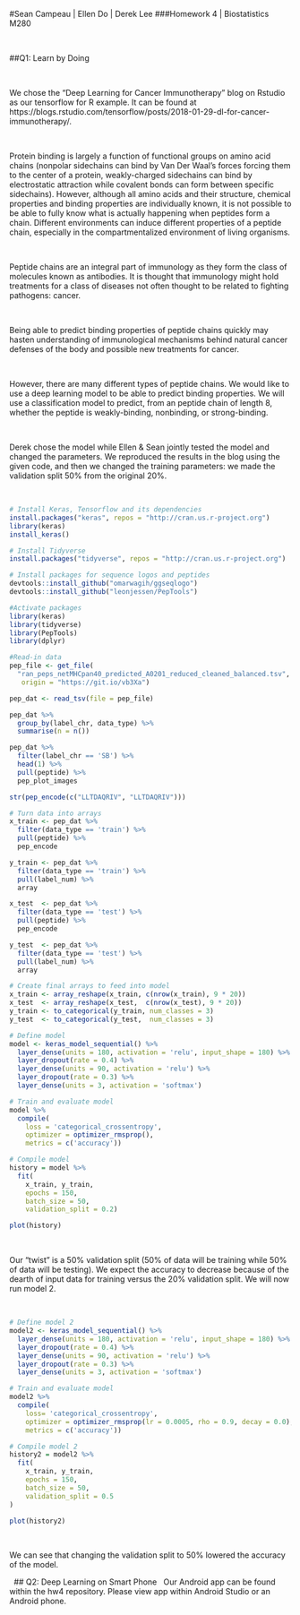 #Sean Campeau | Ellen Do | Derek Lee
###Homework 4 | Biostatistics M280

&nbsp;
&nbsp;
&nbsp;

##Q1: Learn by Doing

&nbsp;

We chose the "Deep Learning for Cancer Immunotherapy" blog on Rstudio as our tensorflow for R example. It can be found at https://blogs.rstudio.com/tensorflow/posts/2018-01-29-dl-for-cancer-immunotherapy/.

&nbsp;

Protein binding is largely a function of functional groups on amino acid chains (nonpolar sidechains can bind by Van Der Waal's forces forcing them to the center of a protein, weakly-charged sidechains can bind by electrostatic attraction while covalent bonds can form between specific sidechains). However, although all amino acids and their structure, chemical properties and binding properties are individually known, it is not possible to be able to fully know what is actually happening when peptides form a chain. Different environments can induce different properties of a peptide chain, especially in the compartmentalized environment of living organisms.

&nbsp;

Peptide chains are an integral part of immunology as they form the class of molecules known as antibodies. It is thought that immunology might hold treatments for a class of diseases not often thought to be related to fighting pathogens: cancer.

&nbsp;

Being able to predict binding properties of peptide chains quickly may hasten understanding of immunological mechanisms behind natural cancer defenses of the body and possible new treatments for cancer.

&nbsp;

However, there are many different types of peptide chains. We would like to use a deep learning model to be able to predict binding properties. We will use a classification model to predict, from an peptide chain of length 8, whether the peptide is weakly-binding, nonbinding, or strong-binding.

&nbsp;

Derek chose the model while Ellen & Sean jointly tested the model and changed the parameters. We reproduced the results in the blog using the given code, and then we changed the training parameters: we made the validation split 50% from the original 20%.

&nbsp;
```R
# Install Keras, Tensorflow and its dependencies
install.packages("keras", repos = "http://cran.us.r-project.org")
library(keras)
install_keras()

# Install Tidyverse
install.packages("tidyverse", repos = "http://cran.us.r-project.org")

# Install packages for sequence logos and peptides
devtools::install_github("omarwagih/ggseqlogo")
devtools::install_github("leonjessen/PepTools")

#Activate packages
library(keras)
library(tidyverse)
library(PepTools)
library(dplyr)

#Read-in data
pep_file <- get_file(
  "ran_peps_netMHCpan40_predicted_A0201_reduced_cleaned_balanced.tsv", 
   origin = "https://git.io/vb3Xa") 

pep_dat <- read_tsv(file = pep_file)

pep_dat %>% 
  group_by(label_chr, data_type) %>% 
  summarise(n = n())

pep_dat %>% 
  filter(label_chr == 'SB') %>% 
  head(1) %>% 
  pull(peptide) %>% 
  pep_plot_images

str(pep_encode(c("LLTDAQRIV", "LLTDAQRIV")))

# Turn data into arrays
x_train <- pep_dat %>% 
  filter(data_type == 'train') %>% 
  pull(peptide) %>% 
  pep_encode

y_train <- pep_dat %>% 
  filter(data_type == 'train') %>% 
  pull(label_num) %>% 
  array

x_test  <- pep_dat %>% 
  filter(data_type == 'test') %>% 
  pull(peptide) %>% 
  pep_encode

y_test  <- pep_dat %>% 
  filter(data_type == 'test') %>% 
  pull(label_num) %>% 
  array

# Create final arrays to feed into model
x_train <- array_reshape(x_train, c(nrow(x_train), 9 * 20))
x_test  <- array_reshape(x_test,  c(nrow(x_test), 9 * 20))
y_train <- to_categorical(y_train, num_classes = 3)
y_test  <- to_categorical(y_test,  num_classes = 3)

# Define model
model <- keras_model_sequential() %>% 
  layer_dense(units = 180, activation = 'relu', input_shape = 180) %>% 
  layer_dropout(rate = 0.4) %>% 
  layer_dense(units = 90, activation = 'relu') %>%
  layer_dropout(rate = 0.3) %>%
  layer_dense(units = 3, activation = 'softmax')

# Train and evaluate model
model %>% 
  compile(
    loss = 'categorical_crossentropy',
    optimizer = optimizer_rmsprop(),
    metrics = c('accuracy'))

# Compile model
history = model %>% 
  fit(
    x_train, y_train, 
    epochs = 150, 
    batch_size = 50, 
    validation_split = 0.2)

plot(history)
```
&nbsp;

Our "twist" is a 50% validation split (50% of data will be training while 50% of data will be testing). We expect the accuracy to decrease because of the dearth of input data for training versus the 20% validation split. We will now run model 2.

&nbsp;
```r
# Define model 2
model2 <- keras_model_sequential() %>% 
  layer_dense(units = 180, activation = 'relu', input_shape = 180) %>% 
  layer_dropout(rate = 0.4) %>% 
  layer_dense(units = 90, activation = 'relu') %>%
  layer_dropout(rate = 0.3) %>%
  layer_dense(units = 3, activation = 'softmax')

# Train and evaluate model
model2 %>% 
  compile(
    loss= 'categorical_crossentropy',
    optimizer = optimizer_rmsprop(lr = 0.0005, rho = 0.9, decay = 0.0),
    metrics = c('accuracy'))

# Compile model 2
history2 = model2 %>% 
  fit(
    x_train, y_train, 
    epochs = 150, 
    batch_size = 50, 
    validation_split = 0.5
)

plot(history2)
```
&nbsp;

We can see that changing the validation split to 50% lowered the accuracy of the model.

&nbsp;
## Q2: Deep Learning on Smart Phone
&nbsp;
Our Android app can be found within the hw4 repository. Please view app within Android Studio or an Android phone.